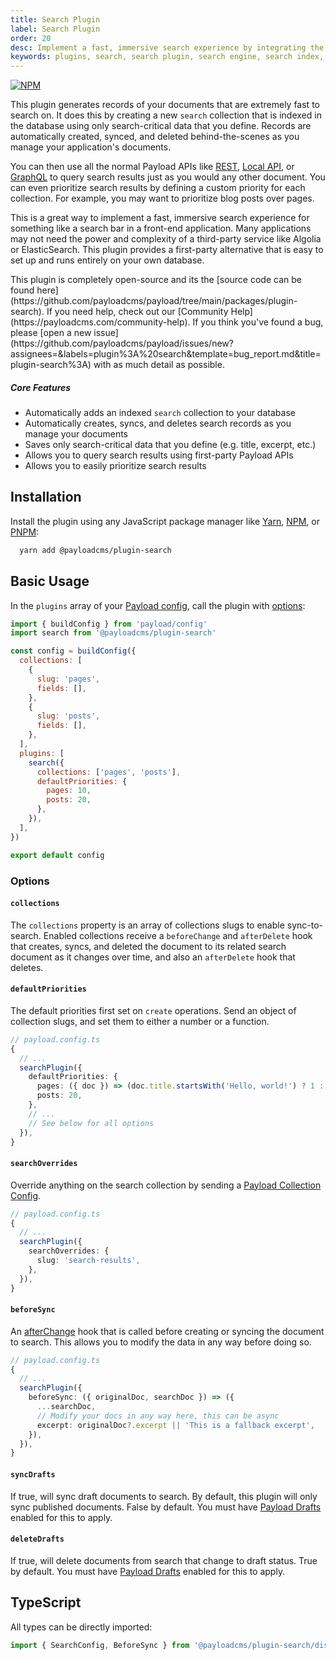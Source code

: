 ```yaml
---
title: Search Plugin
label: Search Plugin
order: 20
desc: Implement a fast, immersive search experience by integrating the Search Plugin with your Payload project.
keywords: plugins, search, search plugin, search engine, search index, search results, search bar, search box, search field, search form, search input
---
```


[![NPM](https://img.shields.io/npm/v/@payloadcms/plugin-search)](https://www.npmjs.com/package/@payloadcms/plugin-search)

This plugin generates records of your documents that are extremely fast to search on. It does this by creating a new `search` collection that is indexed in the database using only search-critical data that you define. Records are automatically created, synced, and deleted behind-the-scenes as you manage your application's documents.

You can then use all the normal Payload APIs like [REST](https://payloadcms.com/docs/rest-api), [Local API](https://payloadcms.com/docs/local-api), or [GraphQL](https://payloadcms.com/docs/graphql) to query search results just as you would any other document. You can even prioritize search results by defining a custom priority for each collection. For example, you may want to prioritize blog posts over pages.

This is a great way to implement a fast, immersive search experience for something like a search bar in a front-end application. Many applications may not need the power and complexity of a third-party service like Algolia or ElasticSearch. This plugin provides a first-party alternative that is easy to set up and runs entirely on your own database.

<Banner type="info">
  This plugin is completely open-source and its the [source code can be found here](https://github.com/payloadcms/payload/tree/main/packages/plugin-search). If you need help, check out our [Community Help](https://payloadcms.com/community-help). If you think you've found a bug, please [open a new issue](https://github.com/payloadcms/payload/issues/new?assignees=&labels=plugin%3A%20search&template=bug_report.md&title=plugin-search%3A) with as much detail as possible.
</Banner>

##### Core Features

- Automatically adds an indexed `search` collection to your database
- Automatically creates, syncs, and deletes search records as you manage your documents
- Saves only search-critical data that you define (e.g. title, excerpt, etc.)
- Allows you to query search results using first-party Payload APIs
- Allows you to easily prioritize search results

## Installation

Install the plugin using any JavaScript package manager like [Yarn](https://yarnpkg.com), [NPM](https://npmjs.com), or [PNPM](https://pnpm.io):

```bash
  yarn add @payloadcms/plugin-search
```

## Basic Usage

In the `plugins` array of your [Payload config](https://payloadcms.com/docs/configuration/overview), call the plugin with [options](#options):

```js
import { buildConfig } from 'payload/config'
import search from '@payloadcms/plugin-search'

const config = buildConfig({
  collections: [
    {
      slug: 'pages',
      fields: [],
    },
    {
      slug: 'posts',
      fields: [],
    },
  ],
  plugins: [
    search({
      collections: ['pages', 'posts'],
      defaultPriorities: {
        pages: 10,
        posts: 20,
      },
    }),
  ],
})

export default config
```

### Options

#### `collections`

The `collections` property is an array of collections slugs to enable sync-to-search. Enabled collections receive a `beforeChange` and `afterDelete` hook that creates, syncs, and deleted the document to its related search document as it changes over time, and also an `afterDelete` hook that deletes.

#### `defaultPriorities`

The default priorities first set on `create` operations. Send an object of collection slugs, and set them to either a number or a function.

```ts
// payload.config.ts
{
  // ...
  searchPlugin({
    defaultPriorities: {
      pages: ({ doc }) => (doc.title.startsWith('Hello, world!') ? 1 : 10),
      posts: 20,
    },
    // ...
    // See below for all options
  }),
}
```

#### `searchOverrides`

Override anything on the search collection by sending a [Payload Collection Config](https://payloadcms.com/docs/configuration/collections).

```ts
// payload.config.ts
{
  // ...
  searchPlugin({
    searchOverrides: {
      slug: 'search-results',
    },
  }),
}
```

#### `beforeSync`

An [afterChange](<[afterChange](https://payloadcms.com/docs/hooks/globals#afterchange)>) hook that is called before creating or syncing the document to search. This allows you to modify the data in any way before doing so.

```ts
// payload.config.ts
{
  // ...
  searchPlugin({
    beforeSync: ({ originalDoc, searchDoc }) => ({
      ...searchDoc,
      // Modify your docs in any way here, this can be async
      excerpt: originalDoc?.excerpt || 'This is a fallback excerpt',
    }),
  }),
}
```

#### `syncDrafts`

If true, will sync draft documents to search. By default, this plugin will only sync published documents. False by default. You must have [Payload Drafts](https://payloadcms.com/docs/versions/drafts) enabled for this to apply.

#### `deleteDrafts`

If true, will delete documents from search that change to draft status. True by default. You must have [Payload Drafts](https://payloadcms.com/docs/versions/drafts) enabled for this to apply.

## TypeScript

All types can be directly imported:

```ts
import { SearchConfig, BeforeSync } from '@payloadcms/plugin-search/dist/types'
```
